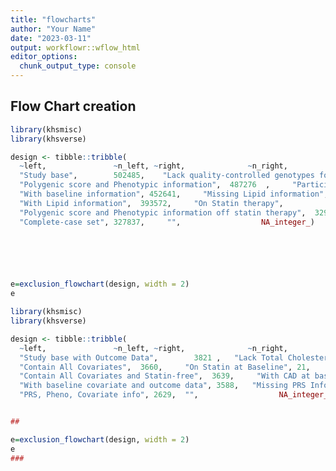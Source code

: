```yaml
---
title: "flowcharts"
author: "Your Name"
date: "2023-03-11"
output: workflowr::wflow_html
editor_options:
  chunk_output_type: console
---
```


## Flow Chart creation




```r


library(khsmisc)
library(khsverse)

design <- tibble::tribble(
  ~left,               ~n_left, ~right,              ~n_right,
  "Study base",        502485,    "Lack quality-controlled genotypes for risk score generation",       15209 ,
  "Polygenic score and Phenotypic information",  487276  ,     "Participants with\nmissing baseline covariate information (smoking, anti-hypertensive use, race, and sex)", 34635,
  "With baseline information", 452641,     "Missing Lipid information",                  59069,
  "With Lipid information",  393572,     "On Statin therapy",                 63832,
  "Polygenic score and Phenotypic information off statin therapy",  329740,     "Remains with coronary artery disease",                1903,
  "Complete-case set", 327837,     "",                  NA_integer_)
  





e=exclusion_flowchart(design, width = 2)
e
```


```r


library(khsmisc)
library(khsverse)

design <- tibble::tribble(
  ~left,               ~n_left, ~right,              ~n_right,
  "Study base with Outcome Data",        3821 ,   "Lack Total Cholesterol, HDL, Smoking, Systolic or Blood Pressure Information at baseline ",       154 ,
  "Contain All Covariates",  3660,     "On Statin at Baseline", 21,
  "Contain All Covariates and Statin-free",  3639,     "With CAD at baseline", 51,
  "With baseline covariate and outcome data", 3588,   "Missing PRS Info",                 959,
  "PRS, Pheno, Covariate info", 2629,  "",                  NA_integer_)


##

e=exclusion_flowchart(design, width = 2)
e
###
```

